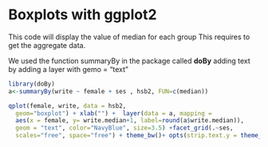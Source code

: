 Boxplots with ggplot2
=================================
This code will display the value of median for each group
This requires to get the aggregate data.

We used the function summaryBy in the package called **doBy**
adding text by adding a layer with gemo = "text"

```r
library(doBy)
a<-summaryBy(write ~ female + ses , hsb2, FUN=c(median)) 
```

```r
qplot(female, write, data = hsb2, 
  geom="boxplot") + xlab("") +  layer(data = a, mapping = 
  aes(x = female, y= write.median+1, label=round(a$write.median)), 
  geom = "text", color="NavyBlue", size=3.5) +facet_grid(.~ses, 
  scales="free", space="free") + theme_bw()+ opts(strip.text.y = theme_text()) 
``` 
